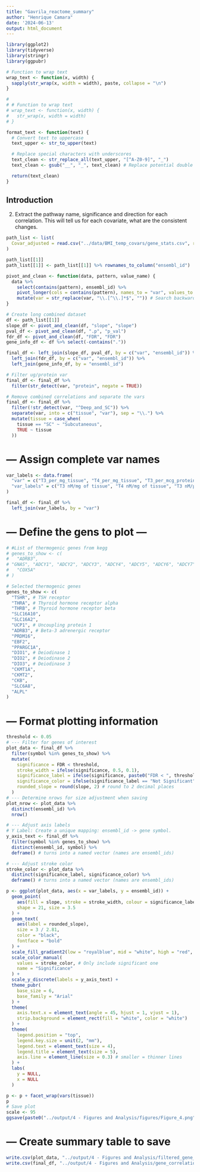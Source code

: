 ```yaml
---
title: "Gavrila_reactome_summary"
author: "Henrique Camara"
date: '2024-06-13'
output: html_document
---
```


```r
library(ggplot2)
library(tidyverse)
library(stringr)
library(ggpubr)

# Function to wrap text
wrap_text <- function(x, width) {
  sapply(str_wrap(x, width = width), paste, collapse = "\n")
}

#
# # Function to wrap text
# wrap_text <- function(x, width) {
#   str_wrap(x, width = width)
# }

format_text <- function(text) {
  # Convert text to uppercase
  text_upper <- str_to_upper(text)

  # Replace special characters with underscores
  text_clean <- str_replace_all(text_upper, "[^A-Z0-9]", "_")
  text_clean <- gsub("__", "_", text_clean) # Replace potential double underscores created

  return(text_clean)
}
```

## Introduction


2) Extract the pathway name, significance and direction for each correlation. This will tell us for each covariate, what are the consistent changes.
```r
path_list <- list(
  Covar_adjusted = read.csv("../data/BMI_temp_covars/gene_stats.csv", row.names = 1)
)

path_list[[1]]
path_list[[1]] <- path_list[[1]] %>% rownames_to_column("ensembl_id")
```

```r
pivot_and_clean <- function(data, pattern, value_name) {
  data %>%
    select(contains(pattern), ensembl_id) %>%
    pivot_longer(cols = contains(pattern), names_to = "var", values_to = value_name) %>%
    mutate(var = str_replace(var, "\\.[^\\.]*$", "")) # Search backward to last dot and remove extension
}

# Create long combined dataset
df <- path_list[[1]]
slope_df <- pivot_and_clean(df, "slope", "slope")
pval_df <- pivot_and_clean(df, ".p", "p_val")
fdr_df <- pivot_and_clean(df, "FDR", "FDR")
gene_info_df <- df %>% select(-contains("."))

final_df <- left_join(slope_df, pval_df, by = c("var", "ensembl_id")) %>%
  left_join(fdr_df, by = c("var", "ensembl_id")) %>%
  left_join(gene_info_df, by = "ensembl_id")

# Filter ug/protein var
final_df <- final_df %>%
  filter(str_detect(var, "protein", negate = TRUE))

# Remove combined correlations and separate the vars
final_df <- final_df %>%
  filter(!str_detect(var, "^Deep_and_SC")) %>%
  separate(var, into = c("tissue", "var"), sep = "\\.") %>%
  mutate(tissue = case_when(
    tissue == "SC" ~ "Subcutaneous",
    TRUE ~ tissue
  ))
```

# --- Assign complete var names
```r
var_labels <- data.frame(
  "var" = c("T3_per_mg_tissue", "T4_per_mg_tissue", "T3_per_mcg_protein", "T4_per_mcg_protein", "TSH", "FreeT4", "FreeT3"),
  "var_labels" = c("T3 nM/mg of tissue", "T4 nM/mg of tissue", "T3 nM/μg of protein", "T4 nM/μg of protein", "Serum TSH (mIU/L)", "Serum Free T4 (ng/dL)", "Serum Free T3 (pg/dL)")
)

final_df <- final_df %>%
  left_join(var_labels, by = "var")
```


# --- Define the gens to plot ---
```r
# #List of thermogenic genes from kegg
# genes_to_show <- c(
#   "ADRB3",
# "GNAS", "ADCY1", "ADCY2", "ADCY3", "ADCY4", "ADCY5", "ADCY6", "ADCY7", "ADCY8", "ADCY9", "ADCY10", "PRKACA", "PRKACB", "PRKACG", "CREB1", "CREB3", "CREB3L1", "CREB3L2", "CREB3L3", "CREB3L4", "CREB5", "PRDM16", "ZNF516", "KDM1A", "UCP1", "KDM3A", "KDM3B", "SMARCA2", "SMARCA4", "SMARCB1", "SMARCC1", "SMARCC2", "SMARCD1", "SMARCD2", "SMARCD3", "SMARCE1", "ACTG1", "ACTB", "ACTL6A", "ACTL6B", "ARID1B", "ARID1A", "DPF1", "DPF3", "PPARG", "MAP3K5", "MAP2K3", "MAPK11", "MAPK12", "MAPK13", "MAPK14", "PPARGC1A", "ATF2", "SIRT6", "FGF21","PLIN1", "LIPE", "PNPLA2", "MGLL", "PRKAA1", "PRKAA2", "PRKAB1", "PRKAB2", "PRKAG1", "PRKAG3", "PRKAG2", "GCG", "BMP8B", "BMP8A", "CNR1", "NPPA", "NPPB", "NPR1", "PRKG1", "PRKG2", "KLB", "FGFR1", "FRS2", "GRB2", "SOS1", "SOS2", "HRAS", "KRAS", "NRAS", "RPS6KA3", "RPS6KA1", "RPS6KA2", "RPS6KA6", "TSC1", "TSC2", "RHEB", "RPTOR", "MTOR", "MLST8", "AKT1S1", "RPS6KB1", "RPS6KB2", "RPS6", "ACSL6", "ACSL4", "ACSL1", "ACSL5", "ACSL3", "ND1", "ND2", "ND3", "ND4", "ND4L", "ND5", "ND6", "NDUFS1", "NDUFS2", "NDUFS3", "NDUFS4", "NDUFS5", "NDUFS6", "NDUFS7", "NDUFS8", "NDUFV1", "NDUFV2", "NDUFV3", "NDUFA1", "NDUFA2", "NDUFA3", "NDUFA4", "NDUFA4L2", "NDUFA5", "NDUFA6", "NDUFA7", "NDUFA8", "NDUFA9", "NDUFA10", "NDUFAB1", "NDUFA11", "NDUFA12", "NDUFA13", "NDUFB1", "NDUFB2", "NDUFB3", "NDUFB4", "NDUFB5", "NDUFB6", "NDUFB7", "NDUFB8", "NDUFB9", "NDUFB10", "NDUFB11", "NDUFC1", "NDUFC2", "NDUFC2-KCTD14", "NDUFAF1", "NDUFAF2", "NDUFAF3", "NDUFAF4", "NDUFAF5","NDUFAF6", "NDUFAF7", "NDUFAF8", "SDHA", "SDHB", "SDHC", "SDHD", "UQCRFS1", "CYTB", "CYC1", "UQCRC1", "UQCRC2", "UQCRH", "UQCRHL", "UQCRB", "UQCRQ", "UQCR10", "UQCR11", "COX1", "COX2", "COX3", "COX4I2", "COX4I1",
#   "COX5A"
# )

# Selected thermogenic genes
genes_to_show <- c(
  "TSHR", # TSH receptor
  "THRA", # Thyroid hormone receptor alpha
  "THRB", # Thyroid hormone receptor beta
  "SLC16A10",
  "SLC16A2",
  "UCP1", # Uncoupling protein 1
  "ADRB3", # Beta-3 adrenergic receptor
  "PRDM16",
  "EBF2",
  "PPARGC1A",
  "DIO1", # Deiodinase 1
  "DIO2", # Deiodinase 2
  "DIO3", # Deiodinase 3
  "CKMT1A",
  "CKMT2",
  "CKB",
  "SLC6A8",
  "ALPL"
)
```

# --- Format plotting information
```r
threshold <- 0.05
# --- Filter for genes of interest
plot_data <- final_df %>%
  filter(symbol %in% genes_to_show) %>%
  mutate(
    significance = FDR < threshold,
    stroke_width = ifelse(significance, 0.5, 0.1),
    significance_label = ifelse(significance, paste0("FDR < ", threshold), "Not Significant"),
    significance_color = ifelse(significance_label == "Not Significant", "grey75", "black"),
    rounded_slope = round(slope, 2) # round to 2 decimal places
  )
# --- Determine nrows for size adjustment when saving
plot_nrow <- plot_data %>%
  distinct(ensembl_id) %>%
  nrow()

# --- Adjust axis labels
# Y Label: Create a unique mapping: ensembl_id -> gene symbol.
y_axis_text <- final_df %>%
  filter(symbol %in% genes_to_show) %>%
  distinct(ensembl_id, symbol) %>%
  deframe() # turns into a named vector (names are ensembl_ids)

# --- Adjust stroke color
stroke_color <- plot_data %>%
  distinct(significance_label, significance_color) %>%
  deframe() # turns into a named vector (names are ensembl_ids)
```

```r
p <- ggplot(plot_data, aes(x = var_labels, y = ensembl_id)) +
  geom_point(
    aes(fill = slope, stroke = stroke_width, colour = significance_label),
    shape = 21, size = 3.5
  ) +
  geom_text(
    aes(label = rounded_slope),
    size = 3 / 2.81,
    color = "black",
    fontface = "bold"
  ) +
  scale_fill_gradient2(low = "royalblue", mid = "white", high = "red", midpoint = 0) +
  scale_color_manual(
    values = stroke_color, # Only include significant one
    name = "Significance"
  ) +
  scale_y_discrete(labels = y_axis_text) +
  theme_pubr(
    base_size = 6,
    base_family = "Arial"
  ) +
  theme(
    axis.text.x = element_text(angle = 45, hjust = 1, vjust = 1),
    strip.background = element_rect(fill = "white", color = "white")
  ) +
  theme(
    legend.position = "top",
    legend.key.size = unit(2, "mm"),
    legend.text = element_text(size = 4),
    legend.title = element_text(size = 5),
    axis.line = element_line(size = 0.3) # smaller = thinner lines
  ) +
  labs(
    y = NULL,
    x = NULL
  )

p <- p + facet_wrap(vars(tissue))
p
# Save plot
scale <- 95
ggsave(paste0("../output/4 - Figures and Analysis/figures/Figure_4.png"), create.dir = T, plot = p, device = "png", width = 1 * scale, height = (1 + 0.01 * plot_nrow) * scale, units = "mm", dpi = 600, bg = "white")
```
# --- Create summary table to save
```r
write.csv(plot_data, "../output/4 - Figures and Analysis/filtered_gene_correlations.csv")
write.csv(final_df, "../output/4 - Figures and Analysis/gene_correlations.csv")
```
